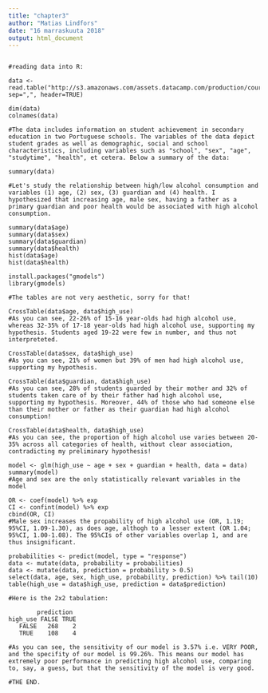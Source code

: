 ```yaml
---
title: "chapter3"
author: "Matias Lindfors"
date: "16 marraskuuta 2018"
output: html_document
---
```


```{}

#reading data into R:

data <- read.table("http://s3.amazonaws.com/assets.datacamp.com/production/course_2218/datasets/alc.txt", sep=",", header=TRUE)

dim(data)
colnames(data)

#The data includes information on student achievement in secondary education in two Portuguese schools. The variables of the data depict student grades as well as demographic, social and school characteristics, including variables such as "school", "sex", "age", "studytime", "health", et cetera. Below a summary of the data:

summary(data)

#Let's study the relationship between high/low alcohol consumption and variables (1) age, (2) sex, (3) guardian and (4) health. I hypothesized that increasing age, male sex, having a father as a primary guardian and poor health would be associated with high alcohol consumption.

summary(data$age)
summary(data$sex)
summary(data$guardian)
summary(data$health)
hist(data$age)
hist(data$health)

install.packages("gmodels")
library(gmodels)

#The tables are not very aesthetic, sorry for that!

CrossTable(data$age, data$high_use)
#As you can see, 22-26% of 15-16 year-olds had high alcohol use, whereas 32-35% of 17-18 year-olds had high alcohol use, supporting my hypothesis. Students aged 19-22 were few in number, and thus not interpreteted.

CrossTable(data$sex, data$high_use)
#As you can see, 21% of women but 39% of men had high alcohol use, supporting my hypothesis.

CrossTable(data$guardian, data$high_use)
#As you can see, 28% of students guarded by their mother and 32% of students taken care of by their father had high alcohol use, supporting my hypothesis. Moreover, 44% of those who had someone else than their mother or father as their guardian had high alcohol consumption!

CrossTable(data$health, data$high_use)
#As you can see, the proportion of high alcohol use varies between 20-35% across all categories of health, without clear association, contradicting my preliminary hypothesis!

model <- glm(high_use ~ age + sex + guardian + health, data = data)
summary(model)
#Age and sex are the only statistically relevant variables in the model

OR <- coef(model) %>% exp
CI <- confint(model) %>% exp
cbind(OR, CI)
#Male sex increases the propability of high alcohol use (OR, 1.19; 95%CI, 1.09-1.30), as does age, althogh to a lesser extent (OR 1.04; 95%CI, 1.00-1.08). The 95%CIs of other variables overlap 1, and are thus insignificant.

probabilities <- predict(model, type = "response")
data <- mutate(data, probability = probabilities)
data <- mutate(data, prediction = probability > 0.5)
select(data, age, sex, high_use, probability, prediction) %>% tail(10)
table(high_use = data$high_use, prediction = data$prediction)

#Here is the 2x2 tabulation:

        prediction
high_use FALSE TRUE
   FALSE   268    2
   TRUE    108    4
   
#As you can see, the sensitivity of our model is 3.57% i.e. VERY POOR, and the specifity of our model is 99.26%. This means our model has extremely poor performance in predicting high alcohol use, comparing to, say, a guess, but that the sensitivity of the model is very good. 

#THE END.
```